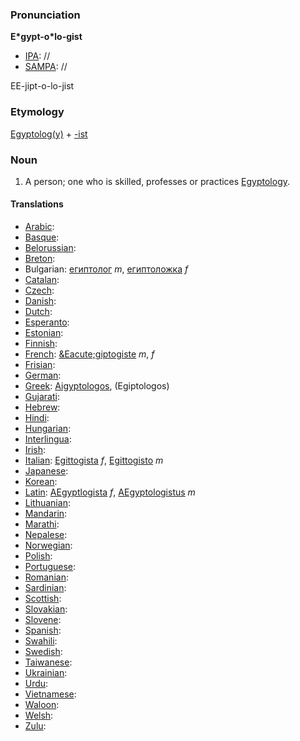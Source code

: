 ===Pronunciation===

'''E*gypt-o*lo-gist'''
*[[IPA]]: //
*[[SAMPA]]: //
EE-jipt-o-lo-jist
===Etymology===

[[Egyptology|Egyptolog(y)]] + [[-ist]]

=== Noun ===

#A person; one who is skilled, professes or practices [[Egyptology]]. 

====Translations====

*[[Arabic]]:
*[[Basque]]:
*[[Belorussian]]:
*[[Breton]]:
*Bulgarian: [[египтолог]] ''m'', [[египтоложка]] ''f''
*[[Catalan]]:
*[[Czech]]:
*[[Danish]]:
*[[Dutch]]:
*[[Esperanto]]:
*[[Estonian]]:
*[[Finnish]]:
*[[French]]: [[&Eacute;giptogiste]] ''m'', ''f''
*[[Frisian]]:
*[[German]]:
*[[Greek]]: [[Aigyptologos]], (Egiptologos)
*[[Gujarati]]:
*[[Hebrew]]:
*[[Hindi]]:
*[[Hungarian]]: 
*[[Interlingua]]:
*[[Irish]]:
*[[Italian]]: [[Egittogista]] ''f'', [[Egittogisto]] ''m''
*[[Japanese]]:
*[[Korean]]:
*[[Latin]]: [[AEgyptlogista]] ''f'', [[AEgyptologistus]] ''m''
*[[Lithuanian]]:
*[[Mandarin]]:
*[[Marathi]]:
*[[Nepalese]]:
*[[Norwegian]]:
*[[Polish]]:
*[[Portuguese]]:
*[[Romanian]]:
*[[Sardinian]]:
*[[Scottish]]:
*[[Slovakian]]:
*[[Slovene]]:
*[[Spanish]]:
*[[Swahili]]:
*[[Swedish]]:
*[[Taiwanese]]:
*[[Ukrainian]]:
*[[Urdu]]:
*[[Vietnamese]]:
*[[Waloon]]:
*[[Welsh]]:
*[[Zulu]]: